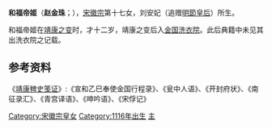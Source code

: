 {{東亞女性歷史人物
| 名稱=和福帝姬
| 身份=[[宋朝|宋朝]]公主
| 畫像=
| 說明=
| 姓名=赵金珠
| 封爵=[[帝姬|帝姬]]
| 位號=
| 封號=和福帝姬
| 出生年=1116年
| 逝世年=
| 諡號=
| 墳墓=
| 父親=[[宋徽宗|宋徽宗]]
| 同胞兄弟=建安郡王[[趙柍|趙柍]]、嘉國公趙椅、英國公趙楒
| 母親=[[明節皇后|明節皇后]]
|}}

'''和福帝姬'''（'''赵金珠'''；{{bd|1116年||？}}），[[宋徽宗|宋徽宗]]第十七女，刘安妃（追赠[[明節皇后|明節皇后]]）所生。

和福帝姬在[[靖康之变|靖康之变]]时，才十二岁，靖康之变后入[[金国|金国]][[洗衣院|洗衣院]]。此后典籍中未见其出洗衣院之记载。 

==参考资料==
《[[靖康稗史笺证|靖康稗史笺证]]》:《宣和乙巳奉使金国行程录》、《瓮中人语》、《开封府状》、《南征录汇》、《青宫译语》、《呻吟语》、《宋俘记》


[[Category:宋徽宗皇女|Category:宋徽宗皇女]]
[[Category:1116年出生|Category:1116年出生]]
[[Category:靖康之变被俘者|主]]